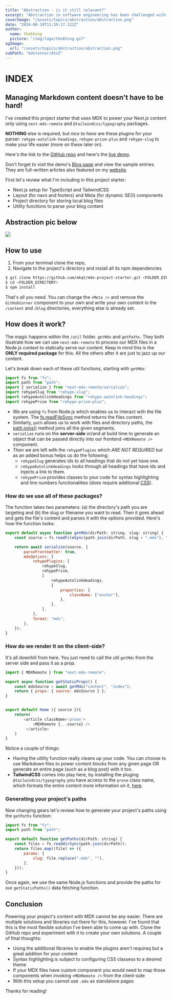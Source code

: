 ```yaml
---
title: "Abstraction - is it still relevant?"
excerpt: "Abstraction in software engineering has been challenged with the rise of machine learning (ML). While ML introduces new paradigms and tools, the concept of abstraction, which is taught at the foundational level of software engineering, continues to play a vital role in developing, managing, and scaling systems. Here’s why:"
coverImage: "/assets/topics/abstraction/abstraction.png"
date: "2024-08-19T11:39:17.122Z"
author:
  name: tkokhing
  picture: "/img/logo/tkokhing.gif"
ogImage:
  url: "/assets/topics/abstraction/abstraction.png"
subPath: "mdxtester/AtoZ"
---
```


# INDEX

## Managing Markdown content doesn't have to be hard!

I've created this project starter that uses MDX to power your Next.js content only using `next-mdx-remote` and `@tailwindcss/typography` packages.

**NOTHING** else is required, but _nice to have_ are these plugins for your parser: `rehype-autolink-headings`, `rehype-prism-plus` and `rehype-slug` to make your life easier (more on these later on).

Here's the link to the [GitHub repo](https://github.com/ekqt/mdx-project-starter) and here's the [live demo](https://mdx-project-starter.vercel.app/).

Don't forget to visit the demo's [Blog page](https://mdx-project-starter.vercel.app/blog) and view the sample entries. They are full-written articles also featured on my [website](https://hectorsosa.me).

First let's review what I'm including in this project starter:

-   Next.js setup for TypeScript and TailwindCSS
-   Layout (for navs and footers) and Meta (for dynamic SEO) components
-   Project directory for storing local blog files
-   Utility functions to parse your blog content

## Abstraction pic below
![](https://tkokhing.github.io/assets/topics/abstraction/abstraction.png)

## How to use

1. From your terminal clone the repo,
2. Navigate to the project's directory and install all its npm dependencies

```bash showLineNumbers
$ git clone https://github.com/ekqt/mdx-project-starter.git <FOLDER_DIRECTORY>
$ cd <FOLDER_DIRECTORY>
$ npm install
```

That's all you need. You can change the `<Meta />` and remove the `GitHubCorner` component to your own and write your own content in the `/content` and `/blog` directories, everything else is already set.

## How does it work?

The magic happens within the `/util` folder. `getMdx` and `getPaths`. They both illustrate how we can use `next-mdx-remote` to process our MDX files in a Node.js context to statically serve our content. Keep in mind this is the **ONLY required package** for this. All the others after it are just to jazz up our content.

Let's break down each of these util functions, starting with `getMdx`:

```javascript showLineNumbers
import fs from "fs";
import path from "path";
import { serialize } from "next-mdx-remote/serialize";
import rehypeSlug from "rehype-slug";
import rehypeAutolinkHeadings from "rehype-autolink-headings";
import rehypePrism from "rehype-prism-plus";
```

-   We are using `fs` from Node.js which enables us to interact with the file system. The [fs.readFileSync](https://nodejs.org/api/fs.html#fsreadfilesyncpath-options) method returns the files content.
-   Similarly, `path` allows us to work with files and directory paths, the [path.joins()](https://nodejs.org/api/path.html#pathjoinpaths) method joins all the given segments.
-   `serialize` runs on the **server-side** or/and at build time to generate an object that can be passed directly into our frontend `<MDXRemote />` component.
-   Then we are left with the `rehypePlugins` which _ARE NOT REQUIRED_ but as an added bonus helps us do the following:
    -   `rehypeSlug` generates ids to all headings that do not yet have one.
    -   `rehypeAutolinkHeadings` looks through all headings that have ids and injects a link to them.
    -   `rehypePrism` provides classes to your code for syntax highlighting and line numbers functionalities (does require additional [CSS](https://github.com/timlrx/rehype-prism-plus#styling)).

### How do we use all of these packages?

The function takes two parameters: (a) the directory's path you are targeting and (b) the slug or filename you want to read. Then it goes ahead and gets the file's content and parses it with the options provided. Here's how the function looks:

```javascript showLineNumbers
export default async function getMdx(dirPath: string, slug: string) {
    const source = fs.readFileSync(path.join(dirPath, slug + ".mdx"), "utf8");

    return await serialize(source, {
        parseFrontmatter: true,
        mdxOptions: {
            rehypePlugins: [
                rehypeSlug,
                rehypePrism,
                [
                    rehypeAutolinkHeadings,
                    {
                        properties: {
                            className: ["anchor"],
                        },
                    },
                ],
            ],
            format: "mdx",
        },
    });
}
```

### How do we render it on the client-side?

It's all downhill from here. You just need to call the util `getMdx` from the server side and pass it as a prop.

```javascript showLineNumbers
import { MDXRemote } from "next-mdx-remote";

export async function getStaticProps() {
    const mdxSource = await getMdx("content", "index");
    return { props: { source: mdxSource } };
}


export default Home ({ source }){
    return(
        <article className='prose'>
            <MDXRemote {...source} />
         </article>
    )
}
```

Notice a couple of things:

-   Having the utility function really cleans up your code. You can choose to use Markdown files to power content blocks from any given page OR generate an entire page (such as a blog post) with it too.
-   **TailwindCSS** comes into play here, by installing the pluging `@tailwindcss/typography` you have access to the `prose` class name, which formats the entire content more information on it, [here](https://tailwindcss.com/docs/typography-plugin).

### Generating your project's paths

Now changing gears let's review how to generate your project's paths using the `getPaths` function:

```javascript showLineNumbers
import fs from "fs";
import path from "path";

export default function getPaths(dirPath: string) {
    const files = fs.readdirSync(path.join(dirPath));
    return files.map((file) => ({
        params: {
            slug: file.replace(".mdx", ""),
        },
    }));
}
```

Once again, we use the same Node.js functions and provide the paths for our `getStaticPaths()` data fetching function.

## Conclusion

Powering your project's content with MDX cannot be any easier. There are multiple solutions and libraries out there for this, however. I've found that this is the most flexible solution I've been able to come up with. Clone the GitHub repo and experiment with it to create your own solutions. A couple of final thoughts:

-   Using the additional libraries to enable the plugins aren't requireq but a great addition for your content
-   Syntax highlighting is subject to configuring CSS classess to a desired theme
-   If your MDX files have custom component you would need to map those components when invoking `<MDXRemote />` from the client-side
-   With this setup you cannot use `.mdx` as standalone pages

Thanks for reading!
